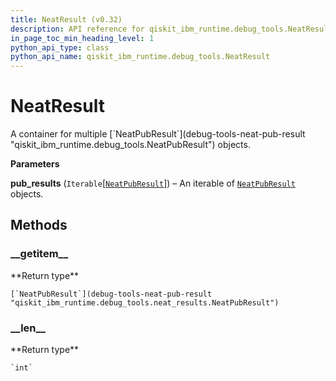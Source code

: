 ```yaml
---
title: NeatResult (v0.32)
description: API reference for qiskit_ibm_runtime.debug_tools.NeatResult in qiskit-ibm-runtime v0.32
in_page_toc_min_heading_level: 1
python_api_type: class
python_api_name: qiskit_ibm_runtime.debug_tools.NeatResult
---
```


# NeatResult

<Class id="qiskit_ibm_runtime.debug_tools.NeatResult" isDedicatedPage={true} github="https://github.com/Qiskit/qiskit-ibm-runtime/tree/stable/0.32/qiskit_ibm_runtime/debug_tools/neat_results.py#L118-L138" signature="NeatResult(pub_results)" modifiers="class">
  A container for multiple [`NeatPubResult`](debug-tools-neat-pub-result "qiskit_ibm_runtime.debug_tools.NeatPubResult") objects.

  **Parameters**

  **pub\_results** (`Iterable`\[[`NeatPubResult`](debug-tools-neat-pub-result "qiskit_ibm_runtime.debug_tools.neat_results.NeatPubResult")]) – An iterable of [`NeatPubResult`](debug-tools-neat-pub-result "qiskit_ibm_runtime.debug_tools.NeatPubResult") objects.

  ## Methods

  ### \_\_getitem\_\_

  <Function id="qiskit_ibm_runtime.debug_tools.NeatResult.__getitem__" github="https://github.com/Qiskit/qiskit-ibm-runtime/tree/stable/0.32/qiskit_ibm_runtime/debug_tools/neat_results.py#L128-L129" signature="__getitem__(index)">
    **Return type**

    [`NeatPubResult`](debug-tools-neat-pub-result "qiskit_ibm_runtime.debug_tools.neat_results.NeatPubResult")
  </Function>

  ### \_\_len\_\_

  <Function id="qiskit_ibm_runtime.debug_tools.NeatResult.__len__" github="https://github.com/Qiskit/qiskit-ibm-runtime/tree/stable/0.32/qiskit_ibm_runtime/debug_tools/neat_results.py#L131-L132" signature="__len__()">
    **Return type**

    `int`
  </Function>
</Class>

